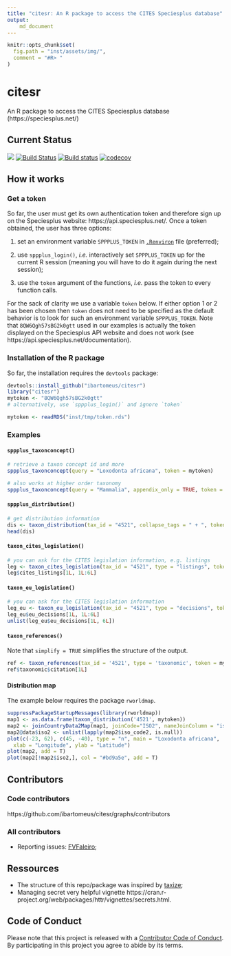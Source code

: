 ```yaml
---
title: "citesr: An R package to access the CITES Speciesplus database"
output:
    md_document
---
```



```r
knitr::opts_chunk$set(
  fig.path = "inst/assets/img/",
  comment = "#R> "
)
```

# citesr

An R package to access the CITES Speciesplus database (https://speciesplus.net/)

## Current Status

![](https://img.shields.io/badge/citesr-InDevelopment-d7ae67.svg)
[![Build Status](https://travis-ci.org/ibartomeus/citesr.svg?branch=master)](https://travis-ci.org/ibartomeus/citesr)
[![Build status](https://ci.appveyor.com/api/projects/status/j8u04bwan0kqpn0f?svg=true)](https://ci.appveyor.com/project/KevCaz/citesr)
[![codecov](https://codecov.io/gh/ibartomeus/citesr/branch/master/graph/badge.svg)](https://codecov.io/gh/ibartomeus/citesr)


## How it works

### Get a token

So far, the user must get its own authentication token and therefore
sign up on the Speciesplus website: https://api.speciesplus.net/.
Once a token obtained, the user has three options:

1. set an environment variable `SPPPLUS_TOKEN` in [`.Renviron`](https://stat.ethz.ch/R-manual/R-devel/library/base/html/Startup.html) file (preferred);

2. use `sppplus_login()`, *i.e.* interactively set `SPPPLUS_TOKEN` up
for the current R session (meaning you will have to do it again during the next session);

3. use the `token` argument of the functions, *i.e.* pass the token to every
function calls.


For the sack of clarity we use a variable `token` below. If either option 1 or 2 has
been chosen then `token` does not need to be specified as the default behavior
is to look for such an environment variable `SPPPLUS_TOKEN`. Note that
`8QW6Qgh57sBG2k0gtt` used in our examples is actually the token displayed on the
Speciesplus API website and does not work (see https://api.speciesplus.net/documentation).



### Installation of the R package

So far, the installation requires the `devtools` package:

```R
devtools::install_github("ibartomeus/citesr")
library("citesr")
mytoken <- "8QW6Qgh57sBG2k0gtt"
# alternatively, use `sppplus_login()` and ignore `token`
```

```R
mytoken <- readRDS("inst/tmp/token.rds")
```

### Examples

#### `sppplus_taxonconcept()`

```R
# retrieve a taxon concept id and more
sppplus_taxonconcept(query = "Loxodonta africana", token = mytoken)
```

```R
# also works at higher order taxonomy
sppplus_taxonconcept(query = "Mammalia", appendix_only = TRUE, token = mytoken)
```



#### `sppplus_distribution()`

```R
# get distribution information
dis <- taxon_distribution(tax_id = "4521", collapse_tags = " + ", token = mytoken)
head(dis)
```

#### `taxon_cites_legislation()`

```R
# you can ask for the CITES legislation information, e.g. listings
leg <- taxon_cites_legislation(tax_id = "4521", type = "listings", token = mytoken)
leg$cites_listings[1L, 1L:6L]
```

#### `taxon_eu_legislation()`

```R
# you can ask for the CITES legislation information
leg_eu <- taxon_eu_legislation(tax_id = "4521", type = "decisions", token = mytoken)
leg_eu$eu_decisions[1L, 1L:6L]
unlist(leg_eu$eu_decisions[1L, 6L])
```

#### `taxon_references()`

Note that `simplify = TRUE` simplifies the structure of the output.

```R
ref <- taxon_references(tax_id = '4521', type = 'taxonomic', token = mytoken)
ref$taxonomic$citation[1L]
```



#### Distribution map

The example below requires the package `rworldmap`.

```R
suppressPackageStartupMessages(library(rworldmap))
map1 <- as.data.frame(taxon_distribution('4521', mytoken))
map2 <- joinCountryData2Map(map1, joinCode="ISO2", nameJoinColumn = "iso_code2", nameCountryColumn = "name")
map2@data$iso2 <- unlist(lapply(map2$iso_code2, is.null))
plot(c(-23, 62), c(45, -40), type = "n", main = "Loxodonta africana",
  xlab = "Longitude", ylab = "Latitude")
plot(map2, add = T)
plot(map2[!map2$iso2,], col = "#bd9a5e", add = T)
```



## Contributors

### Code contributors

https://github.com/ibartomeus/citesr/graphs/contributors

### All contributors

- Reporting issues: [FVFaleiro](https://github.com/FVFaleiro);



## Ressources

- The structure of this repo/package was inspired by [taxize](https://github.com/ropensci/taxize);
- Managing secret very helpful vignette https://cran.r-project.org/web/packages/httr/vignettes/secrets.html.



## Code of Conduct

Please note that this project is released with a [Contributor Code of Conduct](CONDUCT.md).
By participating in this project you agree to abide by its terms.
